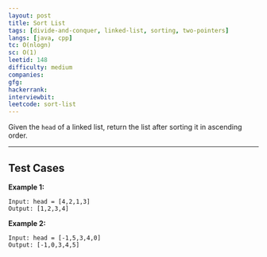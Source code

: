 ```yaml
---
layout: post
title: Sort List
tags: [divide-and-conquer, linked-list, sorting, two-pointers]
langs: [java, cpp]
tc: O(nlogn)
sc: O(1)
leetid: 148
difficulty: medium
companies: 
gfg: 
hackerrank: 
interviewbit: 
leetcode: sort-list
---
```


Given the `head` of a linked list, return the list after sorting it in ascending order.

---

## Test Cases

**Example 1:**
```
Input: head = [4,2,1,3]
Output: [1,2,3,4]
```

**Example 2:**
```
Input: head = [-1,5,3,4,0]
Output: [-1,0,3,4,5]
```